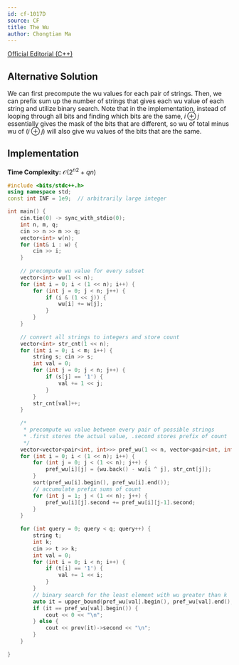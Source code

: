 ```yaml
---
id: cf-1017D
source: CF
title: The Wu
author: Chongtian Ma
---
```


[Official Editorial (C++)](https://codeforces.com/blog/entry/61081)

## Alternative Solution

We can first precompute the wu values for each pair of strings. Then, we can prefix sum up the number of strings that gives each wu value of each string and utilize binary search. Note that in the implementation, 
instead of looping through all bits and finding which bits are the same, $i \oplus j$ essentially gives the mask of the bits that are different, so wu of total
minus wu of $(i \oplus j)$ will also give wu values of the bits that are the same.

## Implementation

**Time Complexity:** $\mathcal{O}({2^n}^2 + qn)$

<LanguageSection>

<CPPSection>
  
```cpp
#include <bits/stdc++.h>
using namespace std;
const int INF = 1e9;  // arbitrarily large integer

int main() {
	cin.tie(0) -> sync_with_stdio(0); 
	int n, m, q; 
	cin >> n >> m >> q;
	vector<int> w(n);
	for (int& i : w) {
		cin >> i;
	}
	
	// precompute wu value for every subset
	vector<int> wu(1 << n);
	for (int i = 0; i < (1 << n); i++) {
		for (int j = 0; j < n; j++) {
			if (i & (1 << j)) {
				wu[i] += w[j];
			}
		}
	}
	
	// convert all strings to integers and store count
	vector<int> str_cnt(1 << n);
	for (int i = 0; i < m; i++) {
		string s; cin >> s;
		int val = 0;
		for (int j = 0; j < n; j++) {
			if (s[j] == '1') {
				val += 1 << j;
			}
		}
		str_cnt[val]++;
	}
	
	/*
	 * precompute wu value between every pair of possible strings
	 * .first stores the actual value, .second stores prefix of count
	 */
	vector<vector<pair<int, int>>> pref_wu(1 << n, vector<pair<int, int>>(1 << n));
	for (int i = 0; i < (1 << n); i++) {
		for (int j = 0; j < (1 << n); j++) {
			pref_wu[i][j] = {wu.back() - wu[i ^ j], str_cnt[j]};
		}
		sort(pref_wu[i].begin(), pref_wu[i].end());
		// accumulate prefix sums of count
		for (int j = 1; j < (1 << n); j++) {
			pref_wu[i][j].second += pref_wu[i][j-1].second;
		}
	}
	
	for (int query = 0; query < q; query++) {
		string t; 
		int k;
		cin >> t >> k;
		int val = 0;
		for (int i = 0; i < n; i++) {
			if (t[i] == '1') {
				val += 1 << i;
			}
		}
		// binary search for the least element with wu greater than k
		auto it = upper_bound(pref_wu[val].begin(), pref_wu[val].end(), make_pair(k, INF));
		if (it == pref_wu[val].begin()) {
			cout << 0 << "\n";
		} else {
			cout << prev(it)->second << "\n";
		}
	}
	
}
```
</CPPSection>
</LanguageSection>
